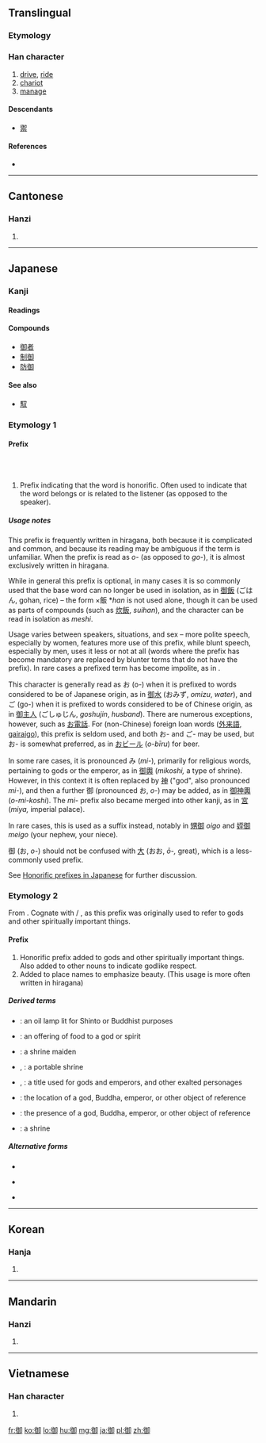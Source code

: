 {{also|禦}}
==Translingual==

===Etymology===
{{Han compound|彳|卸|c1=s|c2=s|ls=ic}}

===Han character===
{{Han char|rn=60|rad=彳|as=08|asj=09|sn=11|snj=12|four=2722<sub>0</sub>|canj=竹人人一中 (HOOML)|ids=⿰[[彳]][[卸]]}}

# [[drive]], [[ride]]
# [[chariot]]
# [[manage]]

====Descendants====
* [[禦]]

====References====
* {{Han ref|kx=0368.230|dkj=10157|dj=0693.050|hdz=20832.160|uh=5FA1|ud=24481|bh=B173|bd=45427}}

----

==Cantonese==

===Hanzi===
{{yue-hanzi|jyut=|y=yu6|tra=禦}}

# {{defn|lang=yue|sort=彳08}}

----

==Japanese==

===Kanji===
{{ja-kanji|grade=c|rs=彳08}}

====Readings====
{{ja-readings
|on=[[ぎょ]] ([[gyo]]), [[ご]] ([[go]])
|kun=[[お]] ([[o]]), [[おおむ]] (ōmu), [[おおん]] (ōn), [[おん]] ([[on]]), [[み]] (mi)
}}

====Compounds====
* [[御者]]
* [[制御]]
* [[防御]]

====See also====
* [[馭]]

===Etymology 1===
<!-- Technically, the two pronunciations/readings here should be split into separate etyls -- "o" from JA, "go" from ZHO -- but that would make the usage note confusing.  -->
====Prefix====
{{ja-pos|k|prefix|hira=お|rom=o}}<br/>
{{ja-pos|k|prefix|hira=ご|rom=go|hidx=こ'}}<br/>

# Prefix indicating that the word is honorific.  Often used to indicate that the word belongs or is related to the listener (as opposed to the speaker).

=====Usage notes=====
This prefix is frequently written in hiragana, both because it is complicated and common, and because its reading may be ambiguous if the term is unfamiliar. When the prefix is read as ''o-'' (as opposed to ''go-''), it is almost exclusively written in hiragana.

While in general this prefix is optional, in many cases it is so commonly used that the base word can no longer be used in isolation, as in [[御飯]] (ごはん, gohan, rice) – the form ×飯 *''han'' is not used alone, though it can be used as parts of compounds (such as [[炊飯]], ''suihan''), and the character can be read in isolation as ''meshi''.

Usage varies between speakers, situations, and sex – more polite speech, especially by women, features more use of this prefix, while blunt speech, especially by men, uses it less or not at all (words where the prefix has become mandatory are replaced by blunter terms that do not have the prefix). In rare cases a prefixed term has become impolite, as in {{term|lang=ja|御前|tr=omae||you (familiar or derogatory)}}.

This character is generally read as お (o-) when it is prefixed to words considered to be of Japanese origin, as in [[御水]] (おみず, ''omizu'', ''water''), and ご (go-) when it is prefixed to words considered to be of Chinese origin, as in [[御主人]] (ごしゅじん, ''goshujin'', ''husband'').  There are numerous exceptions, however, such as [[お電話]]. For (non-Chinese) foreign loan words ([[外来語]], [[gairaigo]]), this prefix is seldom used, and both お- and ご- may be used, but お- is somewhat preferred, as in [[おビール]] (''o-bīru'') for beer.

In some rare cases, it is pronounced み (''mi-''), primarily for religious words, pertaining to gods or the emperor, as in [[御輿]] (''mikoshi,'' a type of shrine). However, in this context it is often replaced by [[神]] ("god", also pronounced ''mi-''), and then a further 御 (pronounced お, ''o-'') may be added, as in [[御神輿]] (''o-mi-koshi''). The ''mi-'' prefix also became merged into other kanji, as in [[宮]] (''miya,'' imperial palace).

In rare cases, this is used as a suffix instead, notably in [[甥御]] ''oigo'' and [[姪御]] ''meigo'' (your nephew, your niece).

御 (お, ''o-'') should not be confused with [[大]] (おお, ''ō-,'' great), which is a less-commonly used prefix.

See [[w:Honorific speech in Japanese#Honorific prefixes|Honorific prefixes in Japanese]] for further discussion.

===Etymology 2===
From {{etyl|ojp|ja|sort=み}}.  Cognate with {{l|ja|霊}} / {{term|lang=ja|神|tr=mi||spirit, god}}, as this prefix was originally used to refer to gods and other spiritually important things.

====Prefix====
{{ja-pos|k|prefix|hira=み|rom=mi}}

# Honorific prefix added to gods and other spiritually important things.  Also added to other nouns to indicate godlike respect.
# Added to place names to emphasize beauty.  (This usage is more often written in hiragana)

=====Derived terms=====
* {{l|ja|御明|tr=[[みあかし]], ''[[miakashi]]''}}: an oil lamp lit for Shinto or Buddhist purposes
* {{l|ja|御食|tr=[[みけ]], ''[[mike]]''}}: an offering of food to a god or spirit
* {{l|ja|御子|tr=[[みこ]], ''[[miko]]''}}: a shrine maiden
* {{l|ja|御輿}}, {{l|ja|神輿|tr=[[みこし]], ''[[mikoshi]]''}}: a portable shrine
* {{l|ja|尊}}, {{l|ja|命|tr=[[みこと]], ''[[mikoto]]''}}: a title used for gods and emperors, and other exalted personages
* {{l|ja|御許|tr=[[みもと]], ''[[mimoto]]''}}: the location of a god, Buddha, emperor, or other object of reference
* {{l|ja|御座|tr=[[みまし]], ''[[mimashi]]''}}: the presence of a god, Buddha, emperor, or other object of reference
* {{l|ja|宮|tr=[[みや]], ''[[miya]]''}}: a shrine

=====Alternative forms=====
* {{l|ja|み}}
* {{sense|beautiful place}} {{l|ja|美}}
* {{sense|beautiful place}} {{l|ja|深}}

----

==Korean==

===Hanja===
{{ko-hanja|hangeul=[[어]], [[아]]|eumhun=|rv=eo, a|mr=ŏ, a|y=e, a}}

# {{defn|lang=ko|sort=彳08}}

----

==Mandarin==

===Hanzi===
{{cmn-hanzi|tra=禦|pin=[[yà]] ([[ya4]]), [[yù]] ([[yu4]])|wg=ya<sup>4</sup>, yü<sup>4</sup>}}

# {{defn|lang=cmn|sort=彳08}}

----

==Vietnamese==

===Han character===
{{vi-hantu|[[ngự]], [[ngợ]], [[ngừ]], [[ngừa]]|rs=彳08}}

# {{defn|lang=vi|sort=彳08}}

[[fr:御]]
[[ko:御]]
[[lo:御]]
[[hu:御]]
[[mg:御]]
[[ja:御]]
[[pl:御]]
[[zh:御]]